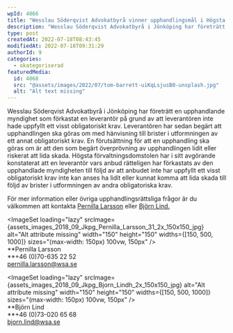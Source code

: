 ```yaml
---
wpId: 4866
title: "Wesslau Söderqvist Advokatbyrå vinner upphandlingsmål i Högsta Förvaltningsdomstolen"
description: "Wesslau Söderqvist Advokatbyrå i Jönköping har företrätt en upphandlande myndighet som förkastat en leverantör på grund av att leverantören inte hade uppfyllt ett visst obligatoriskt krav. Leverantören har sedan begärt&hellip;"
type: post
createdAt: 2022-07-18T08:43:45
modifiedAt: 2022-07-18T09:31:29
authorId: 9
categories:
  - okategoriserad
featuredMedia:
  id: 4868
  src: "@assets/images/2022/07/tom-barrett-uiKqLsjusB0-unsplash.jpg"
  alt: "Alt text missing"
---
```




Wesslau Söderqvist Advokatbyrå i Jönköping har företrätt en upphandlande myndighet som förkastat en leverantör på grund av att leverantören inte hade uppfyllt ett visst obligatoriskt krav. Leverantören har sedan begärt att upphandlingen ska göras om med hänvisning till brister i utformningen av ett annat obligatoriskt krav. En förutsättning för att en upphandling ska göras om är att den som begärt överprövning av upphandlingen lidit eller riskerat att lida skada. Högsta förvaltningsdomstolen har i sitt avgörande konstaterat att en leverantör vars anbud rätteligen har förkastats av den upphandlade myndigheten till följd av att anbudet inte har uppfyllt ett visst obligatoriskt krav inte kan anses ha lidit eller kunnat komma att lida skada till följd av brister i utformningen av andra obligatoriska krav.

För mer information eller övriga upphandlingsrättsliga frågor är du välkommen att kontakta [Pernilla Larsson](/medarbetare/pernilla-larsson/) eller [Björn Lind.](/medarbetare/bjorn-lind/)

<ImageSet loading="lazy" srcImage={assets_images_2018_09_Jkpg_Pernilla_Larsson_31_2x_150x150_jpg} alt="Alt attribute missing" width="150" height="150" widths={[150, 500, 1000]} sizes="(max-width: 150px) 100vw, 150px" />  
**Pernilla Larsson  
**+46 (0)70-635 22 52  
pernilla.larsson@wsa.se

<ImageSet loading="lazy" srcImage={assets_images_2018_09_Jkpg_Bjorn_Lindh_2x_150x150_jpg} alt="Alt attribute missing" width="150" height="150" widths={[150, 500, 1000]} sizes="(max-width: 150px) 100vw, 150px" />  
**Björn Lind  
**+46 (0)73-020 65 68  
[bjorn.lind@wsa.se](mailto:bjorn.lind@wsa.se)